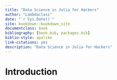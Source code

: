 ```yaml
---
title: "Data Science in Julia for Hackers"
author: "Lambdaclass"
date: "`r Sys.Date()`"
site: bookdown::bookdown_site
documentclass: book
bibliography: [book.bib, packages.bib]
biblio-style: apalike
link-citations: yes
description: "Data Science in Julia for Hackers"
---
```


# Introduction {.unnumbered}

